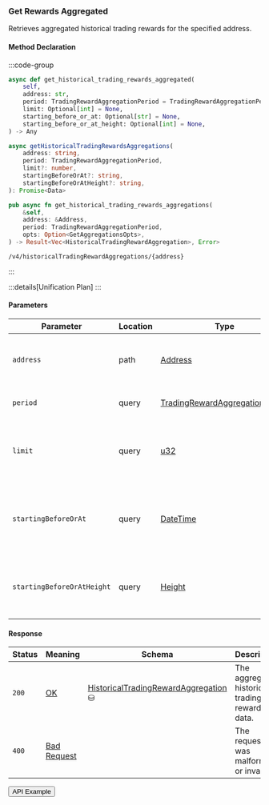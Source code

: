 
### Get Rewards Aggregated

Retrieves aggregated historical trading rewards for the specified address.

#### Method Declaration

:::code-group

```python [Python]
async def get_historical_trading_rewards_aggregated(
    self,
    address: str,
    period: TradingRewardAggregationPeriod = TradingRewardAggregationPeriod.DAILY,
    limit: Optional[int] = None,
    starting_before_or_at: Optional[str] = None,
    starting_before_or_at_height: Optional[int] = None,
) -> Any
```

```typescript [TypeScript]
async getHistoricalTradingRewardsAggregations(
    address: string,
    period: TradingRewardAggregationPeriod,
    limit?: number,
    startingBeforeOrAt?: string,
    startingBeforeOrAtHeight?: string,
): Promise<Data>
```

```rust [Rust]
pub async fn get_historical_trading_rewards_aggregations(
    &self,
    address: &Address,
    period: TradingRewardAggregationPeriod,
    opts: Option<GetAggregationsOpts>,
) -> Result<Vec<HistoricalTradingRewardAggregation>, Error>
```

```url [API]
/v4/historicalTradingRewardAggregations/{address}
```

:::

:::details[Unification Plan]
:::

#### Parameters

| Parameter                         | Location  | Type                              | Required  | Description                                                   |
| --------------------------------- | --------- | --------------------------------- | --------- | ------------------------------------------------------------- |
| `address`                         | path      | [Address]                         | true      | The wallet address that owns the account.                     |
| `period`                          | query     | [TradingRewardAggregationPeriod]  | true      | The aggregation period.                                       |
| `limit`                           | query     | [u32]                             | false     | The maximum number of aggregated rewards to retrieve.         |
| `startingBeforeOrAt`              | query     | [DateTime]                        | false     | The timestamp filter for rewards starting before or at.       |
| `startingBeforeOrAtHeight`        | query     | [Height]                          | false     | The block height filter for rewards starting before or at.    |

#### Response

| Status | Meaning       | Schema                                 | Description                                     |
| ------ | ------------- | -------------------------------------- | ----------------------------------------------- |
| `200`  | [OK]          | [HistoricalTradingRewardAggregation] ⛁ | The aggregated historical trading rewards data. |
| `400`  | [Bad Request] |                                        | The request was malformed or invalid.           |

<Button href="https://indexer.v4testnet.dydx.exchange/v4/historicalTradingRewardAggregations/dydx14zzueazeh0hj67cghhf9jypslcf9sh2n5k6art?period=DAILY">API Example</Button>

[OK]: /types/ok
[u32]: /types/u32
[Address]: /types/address
[DateTime]: /types/date_time
[Height]: /types/height
[TradingRewardAggregationPeriod]: /types/trading_reward_aggregation_period
[HistoricalTradingRewardAggregation]: /types/historical_trading_reward_aggregation
[Bad Request]: /types/bad-request